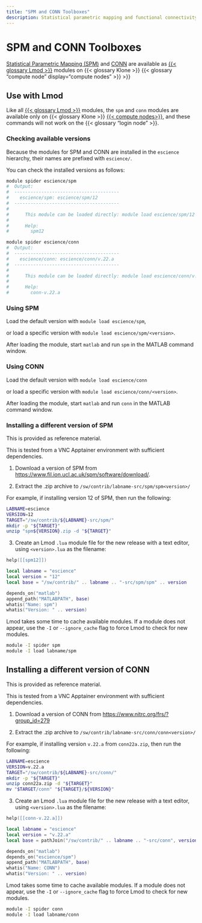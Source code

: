 ```yaml
---
title: "SPM and CONN Toolboxes"
description: Statistical parametric mapping and functional connectivity toolboxes for MATLAB
---
```

# SPM and CONN Toolboxes

[Statistical Parametric Mapping (SPM)](https://www.fil.ion.ucl.ac.uk/spm/) and [CONN](https://web.conn-toolbox.org/) are available as [{{< glossary Lmod >}}](../compute/lmod.qmd) modules on {{< glossary Klone >}} {{< glossary "compute node" display="compute nodes" >}} >}}

## Use with Lmod

Like all [{{< glossary Lmod >}}](../compute/lmod.qmd) modules, the `spm` and `conn` modules are available only on {{< glossary Klone >}} [{{< compute nodes>}}](../compute/slurm.qmd), and these commands will not work on the {{< glossary "login node" >}}.

### Checking available versions

Because the modules for SPM and CONN are installed in the `escience` hierarchy, their names are prefixed with `escience/`.

You can check the installed versions as follows:

``` bash
module spider escience/spm
#  Output:
#  ---------------------------------------
#    escience/spm: escience/spm/12
#  ---------------------------------------
#  
#      This module can be loaded directly: module load escience/spm/12
#  
#      Help:
#        spm12
```

```bash
module spider escience/conn
#  Output:
#  ---------------------------------------
#    escience/conn: escience/conn/v.22.a
#  ---------------------------------------
#  
#      This module can be loaded directly: module load escience/conn/v.22.a
#  
#      Help:
#        conn-v.22.a
```

### Using SPM

Load the default version with `module load escience/spm`,

or load a specific version with `module load escience/spm/<version>`.

After loading the module, start `matlab` and run `spm` in the MATLAB command window.

### Using CONN

Load the default version with `module load escience/conn`

or load a specific version with `module load escience/conn/<version>`.

After loading the module, start `matlab` and run `conn` in the MATLAB command window.

### Installing a different version of SPM

::: callout-note
This is provided as reference material.
:::

::: callout-note
This is tested from a VNC Apptainer environment with sufficient dependencies.
:::

1.  Download a version of SPM from [https://www.fil.ion.ucl.ac.uk/spm/software/download/](https://www.fil.ion.ucl.ac.uk/spm/software/download/).

2.  Extract the .zip archive to `/sw/contrib/labname-src/spm/spm<version>/`

For example, if installing version 12 of SPM, then run the following:

``` bash
LABNAME=escience
VERSION=12
TARGET="/sw/contrib/${LABNAME}-src/spm/"
mkdir -p "${TARGET}"
unzip "spm${VERSION}.zip -d "${TARGET}"
```

3.  Create an Lmod `.lua` module file for the new release with a text editor, using `<version>.lua` as the filename:

``` .lua
help([[spm12]])

local labname = "escience"
local version = "12"
local base = "/sw/contrib/" .. labname .. "-src/spm/spm" .. version

depends_on("matlab")
append_path("MATLABPATH", base)
whatis("Name: spm")
whatis("Version: " .. version)
```

::: callout-note
Lmod takes some time to cache available modules. If a module does not appear, use the `-I` or `--ignore_cache` flag to force Lmod to check for new modules.

``` bash
module -I spider spm
module -I load labname/spm
```
:::

## Installing a different version of CONN

::: callout-note
This is provided as reference material.
:::

::: callout-note
This is tested from a VNC Apptainer environment with sufficient dependencies.
:::

1.  Download a version of CONN from [https://www.nitrc.org/frs/?group_id=279](https://www.nitrc.org/frs/?group_id=279)

2.  Extract the .zip archive to  `/sw/contrib/labname-src/conn/conn<version>/`

For example, if installing version `v.22.a` from `conn22a.zip`, then run the following:

``` bash
LABNAME=escience
VERSION=v.22.a
TARGET="/sw/contrib/${LABNAME}-src/conn/"
mkdir -p "${TARGET}"
unzip conn22a.zip -d "${TARGET}"
mv "$TARGET/conn" "${TARGET}/${VERSION}"
```

3.  Create an Lmod `.lua` module file for the new release with a text editor, using `<version>.lua` as the filename:

``` .lua
help([[conn-v.22.a]])

local labname = "escience"
local version = "v.22.a"
local base = pathJoin("/sw/contrib/" .. labname .. "-src/conn", version)

depends_on("matlab")
depends_on("escience/spm")
append_path("MATLABPATH", base)
whatis("Name: CONN")
whatis("Version: " .. version)
```

::: callout-note
Lmod takes some time to cache available modules. If a module does not appear, use the `-I` or `--ignore_cache` flag to force Lmod to check for new modules.

```bash
module -I spider conn
module -I load labname/conn
```
:::
